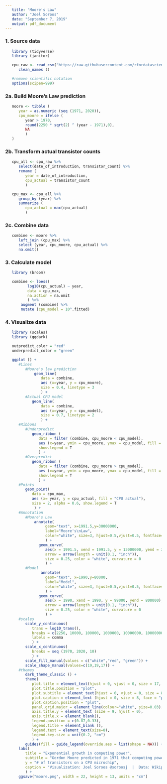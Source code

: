 ```yaml
---
   title: "Moore's Law"
   author: "Joel Soroos"
   date: "September 7, 2019"
   output: pdf_document
---
```



### 1. Source data
```r

   library (tidyverse)
   library (janitor) 

   cpu_raw <- read_csv("https://raw.githubusercontent.com/rfordatascience/tidytuesday/master/data/2019/2019-09-03/cpu.csv") %>%
      clean_names ()

   #remove scientific notation 
   options(scipen=999)
```
   

### 2a.  Build Moore's Law prediction
```r

   moore <- tibble (
      year = as.numeric (seq (1971, 2020)),
      cpu_moore = ifelse (
         year > 1970, 
         round(2250 * sqrt(2) ^ (year - 1971),0),
         NA
         )
   )
```


### 2b.  Transform actual transistor counts
```r

   cpu_all <- cpu_raw %>%
      select(date_of_introduction, transistor_count) %>%
      rename (
         year = date_of_introduction,
         cpu_actual = transistor_count
         )

   cpu_max <- cpu_all %>%
      group_by (year) %>%
      summarize (
         cpu_actual = max(cpu_actual)
         )
```


### 2c.  Combine data
```r
   
   combine <- moore %>%
      left_join (cpu_max) %>%
      select (year, cpu_moore, cpu_actual) %>%
      na.omit()
```


### 3.  Calculate model
```r

   library (broom)

   combine <- loess(		    
          log10(cpu_actual) ~ year,		   
          data = cpu_max,		       
          na.action = na.omit
          ) %>%		
       augment (combine) %>%
       mutate (cpu_model = 10^.fitted)
```


### 4. Visualize data
```r

   library (scales)
   library (ggdark)

   outpredict_color = "red"
   underpredict_color = "green"

   ggplot () +
      #Lines
         #Moore's law prediction
             geom_line(
                data = combine,
                aes (x=year, y = cpu_moore),
                size = 0.4, linetype = 3
                ) +
         #Actual CPU model
            geom_line(
                data = combine,
                aes (x=year, y = cpu_model),
                size = 0.7, linetype = 2
                ) + 
      #Ribbons
         #Underpredict
            geom_ribbon (
               data = filter (combine, cpu_moore < cpu_model),
               aes (x=year, ymin = cpu_moore, ymax = cpu_model, fill = "Model fit > Moore's Law"),
               show.legend = T
               ) +
         #Overpredict
            geom_ribbon (
               data = filter (combine, cpu_moore > cpu_model),
               aes (x=year, ymin = cpu_moore, ymax = cpu_model, fill = "Model fit < Moore's Law"),
               show.legend = T
               ) +
      #Points
         geom_point(
            data = cpu_max,
            aes (x= year, y = cpu_actual, fill = "CPU actual"),
            size = 2, alpha = 0.6, show.legend = T
             ) +
      #Annotation
         #Moore's Law
             annotate(
                  geom="text", x=1991.5,y=30000000,
                  label="Moore's\nLaw", 
                  color="white", size=3, hjust=0.5,vjust=0.5, fontface="bold"
                  ) +
               geom_curve(
                  aes(x = 1991.5, xend = 1991.5, y = 13000000, yend = 3000000),
                  arrow = arrow(length = unit(0.1, "inch")),
                  size = 0.25, color = "white", curvature = 0  
                  ) +   
         #Model
                annotate(
                  geom="text", x=1990,y=80000,
                  label="Model", 
                  color="white", size=3, hjust=0.5,vjust=0.5, fontface="bold"
                  ) +
               geom_curve(
                  aes(x = 1990, xend = 1990, y = 99000, yend = 800000),
                  arrow = arrow(length = unit(0.1, "inch")),
                  size = 0.25, color = "white", curvature = 0  
                  ) +   
      #scales
         scale_y_continuous(
            trans = log10_trans(),
            breaks = c(2250, 10000, 100000, 1000000, 10000000, 100000000, 1000000000, 10000000000, 100000000000),
            labels = comma
            ) +
         scale_x_continuous(
            breaks = seq (1970, 2020, 10)
            ) +
         scale_fill_manual(values = c("white","red", "green")) +
         scale_shape_manual(values=c(19,19,17)) +
      #themes
         dark_theme_classic () +
         theme(
            plot.title = element_text(hjust = 0, vjust = 0, size = 17, face = "bold", margin = margin (0,0,7,0)),
            plot.title.position = "plot",
            plot.subtitle = element_text(hjust = 0, vjust = 0, size = 8, face = "bold", margin = margin (0,0,30,0)),
            plot.caption = element_text (hjust = 0, size = 8, face = "plain", margin = margin (15,0,0,0), color="#6D7C83"),
            plot.caption.position = "plot",
            panel.grid.major = element_line(colour="white", size=0.03),
            axis.title.y = element_text (size = 9, hjust = 0),
            axis.title.x = element_blank(),
            legend.position = c(0.87,0.33),
            legend.title = element_blank (),
            legend.text = element_text(size=8),
            legend.key.size = unit(0.2, "cm")
            ) +
         guides(fill = guide_legend(override.aes = list(shape = NA))) +
      labs(
         title = "Exponential growth in computing power",
         subtitle = "Gordon Moore predicted in 1971 that computing power would double approximately every 2 years (Moore's Law).\nOver the next 38 years he has largely been correct - slightly below through 2000, slightly above from 2001-2012 and slightly trailing more recently.",
         y = "# of transistors on a CPU microchip",
         caption = "Visualization: Joel Soroos @soroosj  |  Data: Wikipedia via R4DS Tidy Tuesday"
         ) +
      ggsave("moore.png", width = 22, height = 13, units = "cm")
```